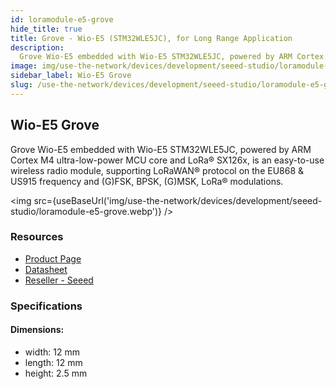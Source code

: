 ```yaml
---
id: loramodule-e5-grove
hide_title: true
title: Grove - Wio-E5 (STM32WLE5JC), for Long Range Application
description:
  Grove Wio-E5 embedded with Wio-E5 STM32WLE5JC, powered by ARM Cortex M4 ultra-low-power MCU core and Long Range SX126x, is an easy-to-use wireless radio module, supporting LoRaWAN protocol on the EU868 & US915 frequency and (G)FSK, BPSK, (G)MSK, Long Range modulations.
image: img/use-the-network/devices/development/seeed-studio/loramodule-e5.jpg
sidebar_label: Wio-E5 Grove
slug: /use-the-network/devices/development/seeed-studio/loramodule-e5-grove
---
```



## Wio-E5 Grove

Grove Wio-E5 embedded with Wio-E5 STM32WLE5JC, powered by ARM Cortex M4 ultra-low-power MCU core
and LoRa® SX126x, is an easy-to-use wireless radio module, supporting LoRaWAN® protocol on the EU868 &
US915 frequency and (G)FSK, BPSK, (G)MSK, LoRa® modulations.

<img
  src={useBaseUrl('img/use-the-network/devices/development/seeed-studio/loramodule-e5-grove.webp')}
/>

### Resources

- [Product Page](https://www.seeedstudio.com/Grove-LoRa-E5-STM32WLE5JC-p-4867.html)
- [Datasheet](https://files.seeedstudio.com/products/113020091/Grove%20-%20LoRa%20-E5%20v1.0.pdf)
- [Reseller - Seeed](https://www.seeedstudio.com/Grove-LoRa-E5-STM32WLE5JC-p-4867.html)

### Specifications

#### Dimensions:

- width: 12 mm
- length: 12 mm
- height: 2.5 mm
